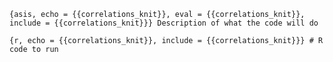 ```{asis, echo = {{correlations_knit}}, eval = {{correlations_knit}}, include = {{correlations_knit}}}
Description of what the code will do
```

```{r, echo = {{correlations_knit}}, include = {{correlations_knit}}}
# R code to run 
```

